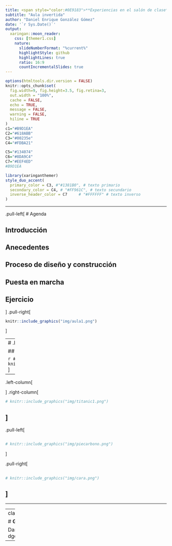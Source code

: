 ```yaml
---
title: <span style="color:#0E9183">**Experiencias en el salón de clase**</span>
subtitle: "Aula invertida"  
author: "Daniel Enrique González Gómez"
date: '`r Sys.Date()`'
output:
  xaringan::moon_reader:
    css: [themer1.css]
    nature:
      slideNumberFormat: "%current%"
      highlightStyle: github
      highlightLines: true
      ratio: 16:9
      countIncrementalSlides: true
---
```



```r
options(htmltools.dir.version = FALSE)
knitr::opts_chunk$set(
  fig.width=9, fig.height=3.5, fig.retina=3,
  out.width = "100%",
  cache = FALSE,
  echo = TRUE,
  message = FALSE, 
  warning = FALSE,
  hiline = TRUE
)
c1="#B9D1EA"
C2="#618ABB"
C3="#00235e"
C4="#FDBA21"

C5="#134074"
C6="#8DA9C4"
C7="#EEF4ED"
#B9D1EA

```


```r
library(xaringanthemer)
style_duo_accent(
  primary_color = C3, #"#1381B0", # texto primario
  secondary_color = C4, # "#FF961C", # texto secundario
  inverse_header_color = C7     # "#FFFFFF" # texto inverso
)
```
---

.pull-left[ 
# Agenda

## Introducción
## Anecedentes
## Proceso de diseño y construcción
## Puesta en marcha
## Ejercicio
]
.pull-right[


```r
knitr::include_graphics("img/aula1.png")
```

]


---
# 
.left-column[

## 
]
.right-column[

```r
# knitr::include_graphics("img/prehistoria.png")
```
]
---

.left-column[

]
.right-column[
```r
# knitr::include_graphics("img/titanic1.png")
```


]
---
.pull-left[

## 

```r
# knitr::include_graphics("img/piecarbono.png")
```

]

.pull-right[

## 
```r
# knitr::include_graphics("img/cara.png")
```


]
---

---

---
class: center middle

# **Gracias**

Daniel Enrique González Gómez
dgonzalez@javerianacali.edu.co
---
